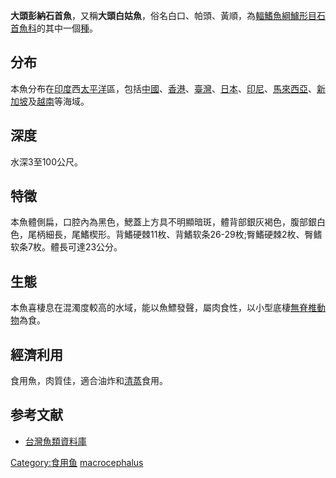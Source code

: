{{Speciesbox
| status = NE
| genus = Pennahia
| species = macrocephalus
| authority = [[Tang|Tang]], 1937
| synonyms = *''Argyrosomus macrocephalus''<br /><small> Tang, 1937</small>''
*''Pennahia macrocephala''<br /><small> Tang, 1937</small>''
*''Pseudosciaena macrocephalus''<br /><small> Tang, 1937</small>''
}}
'''大頭彭納石首魚'''，又稱'''大頭白姑魚'''，俗名白口、帕頭、黃順，為[[輻鰭魚綱|輻鰭魚綱]][[鱸形目|鱸形目]][[石首魚科|石首魚科]]的其中一個[[種|種]]。

==分布==
本魚分布在[[印度|印度]]西[[太平洋|太平洋]]區，包括[[中國|中國]]、[[香港|香港]]、[[臺灣|臺灣]]、[[日本|日本]]、[[印尼|印尼]]、[[馬來西亞|馬來西亞]]、[[新加坡|新加坡]]及[[越南|越南]]等海域。

==深度==
水深3至100公尺。

==特徵==
本魚體側扁，口腔內為黑色，鰓蓋上方具不明顯暗斑，體背部銀灰褐色，腹部銀白色，尾柄細長，尾鰭楔形。背鰭硬棘11枚、背鰭软条26-29枚;臀鰭硬棘2枚、臀鳍软条7枚。體長可達23公分。

==生態==
本魚喜棲息在混濁度較高的水域，能以魚鰾發聲，屬肉食性，以小型底棲[[無脊椎動物|無脊椎動物]]為食。

==經濟利用==
食用魚，肉質佳，適合油炸和[[清蒸|清蒸]]食用。

==参考文献==
*[http://fishdb.sinica.edu.tw/ 台灣魚類資料庫]{{Wayback|url=http://fishdb.sinica.edu.tw/ |date=20160304193340 }}
{{Taxonbar|from=Q2049110}}

[[Category:食用鱼|Category:食用鱼]]
[[Category:彭納石首魚屬|macrocephalus]]